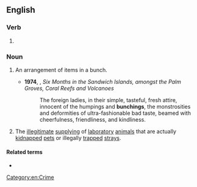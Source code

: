 ==English==

===Verb===
{{head|en|verb form}}

# {{present participle of|en|bunch|nocat=1}}

===Noun===
{{en-noun|~}}

# {{lb|en|countable}} An arrangement of items in a bunch.
#* '''1974''', {{w|Isabella Bird}}, ''Six Months in the Sandwich Islands, amongst the Palm Groves, Coral Reefs and Volcanoes''
#*: The foreign ladies, in their simple, tasteful, fresh attire, innocent of the humpings and '''bunchings''', the monstrosities and deformities of ultra-fashionable bad taste, beamed with cheerfulness, friendliness, and kindliness.
# {{lb|en|uncountable}} The [[illegitimate]] [[supply]]ing of [[laboratory]] [[animal]]s that are actually [[kidnap]]ped [[pet]]s or illegally [[trap]]ped [[stray]]s.

====Related terms====
* {{l|en|buncher}}

[[Category:en:Crime]]